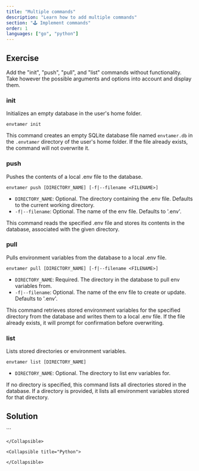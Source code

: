 ```yaml
---
title: "Multiple commands"
description: "Learn how to add multiple commands"
section: "🕹️ Implement commands"
order: 1
languages: ["go", "python"]
---
```


## Exercise

Add the "init", "push", "pull", and "list" commands without functionality. Take however the possible arguments and options into account and display them.

### init

Initializes an empty database in the user's home folder.

```envtamer init```

This command creates an empty SQLite database file named `envtamer.db` in the `.envtamer` directory of the user's home folder. If the file already exists, the command will not overwrite it.

### push

Pushes the contents of a local .env file to the database.

```envtamer push [DIRECTORY_NAME] [-f|--filename <FILENAME>]```

- `DIRECTORY_NAME`: Optional. The directory containing the .env file. Defaults to the current working directory.
- `-f|--filename`: Optional. The name of the env file. Defaults to '.env'.

This command reads the specified .env file and stores its contents in the database, associated with the given directory.

### pull

Pulls environment variables from the database to a local .env file.

```envtamer pull [DIRECTORY_NAME] [-f|--filename <FILENAME>]```


- `DIRECTORY_NAME`: Required. The directory in the database to pull env variables from.
- `-f|--filename`: Optional. The name of the env file to create or update. Defaults to '.env'.

This command retrieves stored environment variables for the specified directory from the database and writes them to a local .env file. If the file already exists, it will prompt for confirmation before overwriting.

### list

Lists stored directories or environment variables.

```envtamer list [DIRECTORY_NAME]```


- `DIRECTORY_NAME`: Optional. The directory to list env variables for.

If no directory is specified, this command lists all directories stored in the database. If a directory is provided, it lists all environment variables stored for that directory.


## Solution

<Collapsible title="Go">
```

```
</Collapsible>

<Collapsible title="Python">
```
```
</Collapsible>
